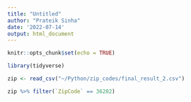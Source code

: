 ```yaml
---
title: "Untitled"
author: "Prateik Sinha"
date: '2022-07-14'
output: html_document
---
```


```r
knitr::opts_chunk$set(echo = TRUE)
```

```r
library(tidyverse)
```

```r
zip <- read_csv("~/Python/zip_codes/final_result_2.csv")
```

```r
zip %>% filter(`ZipCode` == 36202)
```
